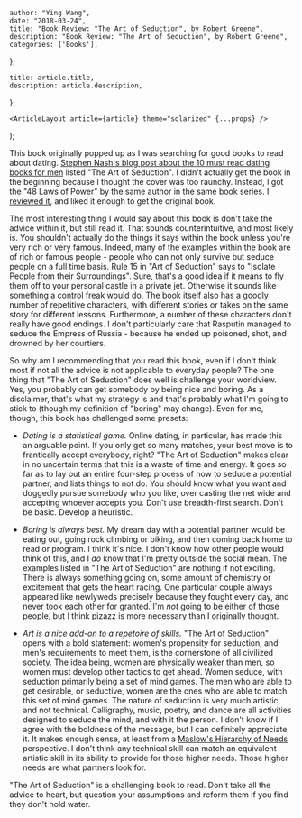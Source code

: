 

    author: "Ying Wang",
    date: "2018-03-24",
    title: "Book Review: "The Art of Seduction", by Robert Greene",
    description: "Book Review: "The Art of Seduction", by Robert Greene",
    categories: ['Books'],
};

    title: article.title,
    description: article.description,
};

    <ArticleLayout article={article} theme="solarized" {...props} />
);


This book originally popped up as I was searching for good books to read about dating. [Stephen Nash's blog post about the 10 must read dating books for men](http://lifestyle-arts.com/the-10-must-read-books-for-men/) listed "The Art of Seduction". I didn't actually get the book in the beginning because I thought the cover was too raunchy. Instead, I got the "48 Laws of Power" by the same author in the same book series. I [reviewed it](/posts/2017/12/29/laws_of_power), and liked it enough to get the original book.

The most interesting thing I would say about this book is don't take the advice within it, but still read it. That sounds counterintuitive, and most likely is. You shouldn't actually do the things it says within the book unless you're very rich or very famous. Indeed, many of the examples within the book are of rich or famous people - people who can not only survive but seduce people on a full time basis. Rule 15 in "Art of Seduction" says to "Isolate People from their Surroundings". Sure, that's a good idea if it means to fly them off to your personal castle in a private jet. Otherwise it sounds like something a control freak would do. The book itself also has a goodly number of repetitive characters, with different stories or takes on the same story for different lessons. Furthermore, a number of these characters don't really have good endings. I don't particularly care that Rasputin managed to seduce the Empress of Russia - because he ended up poisoned, shot, and drowned by her courtiers.

So why am I recommending that you read this book, even if I don't think most if not all the advice is not applicable to everyday people? The one thing that "The Art of Seduction" does well is challenge your worldview. Yes, you probably can get somebody by being nice and boring. As a disclaimer, that's what my strategy is and that's probably what I'm going to stick to (though my definition of "boring" may change). Even for me, though, this book has challenged some presets:

- *Dating is a statistical game.* Online dating, in particular, has made this an arguable point. If you only get so many matches, your best move is to frantically accept everybody, right? "The Art of Seduction" makes clear in no uncertain terms that this is a waste of time and energy. It goes so far as to lay out an entire four-step process of how to seduce a potential partner, and lists things to not do. You should know what you want and doggedly pursue somebody who you like, over casting the net wide and accepting whoever accepts you. Don't use breadth-first search. Don't be basic. Develop a heuristic.

- *Boring is always best.* My dream day with a potential partner would be eating out, going rock climbing or biking, and then coming back home to read or program. I think it's nice. I don't know how other people would think of this, and I *do* know that I'm pretty outside the social mean. The examples listed in "The Art of Seduction" are nothing if not exciting. There is always something going on, some amount of chemistry or excitement that gets the heart racing. One particular couple always appeared like newlyweds precisely because they fought every day, and never took each other for granted. I'm *not* going to be either of those people, but I think pizazz is more necessary than I originally thought.

- *Art is a nice add-on to a repetoire of skills.* "The Art of Seduction" opens with a bold statement: women's propensity for seduction, and men's requirements to meet them, is the cornerstone of all civilized society. The idea being, women are physically weaker than men, so women must develop other tactics to get ahead. Women seduce, with seduction primarily being a set of mind games. The men who are able to get desirable, or seductive, women are the ones who are able to match this set of mind games. The nature of seduction is very much artistic, and not technical. Calligraphy, music, poetry, and dance are all activities designed to seduce the mind, and with it the person. I don't know if I agree with the boldness of the message, but I can definitely appreciate it. It makes enough sense, at least from a [Maslow's Hierarchy of Needs](https://en.wikipedia.org/wiki/Maslow%27s_hierarchy_of_needs) perspective. I don't think any technical skill can match an equivalent artistic skill in its ability to provide for those higher needs. Those higher needs are what partners look for.

"The Art of Seduction" is a challenging book to read. Don't take all the advice to heart, but question your assumptions and reform them if you find they don't hold water.
